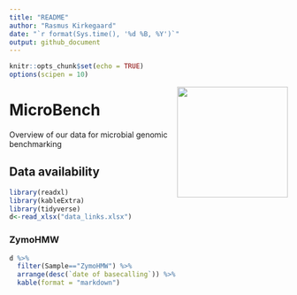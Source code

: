 ```yaml
---
title: "README"
author: "Rasmus Kirkegaard"
date: "`r format(Sys.time(), '%d %B, %Y')`"
output: github_document
---
```




```r
knitr::opts_chunk$set(echo = TRUE)
options(scipen = 10)
```

<img align="right" src="images/microbench.jpg" width="200">

# MicroBench 

Overview of our data for microbial genomic benchmarking

## Data availability

```r
library(readxl)
library(kableExtra)
library(tidyverse)
d<-read_xlsx("data_links.xlsx")
```

### ZymoHMW

```r
d %>% 
  filter(Sample=="ZymoHMW") %>%
  arrange(desc(`date of basecalling`)) %>%
  kable(format = "markdown")
```


